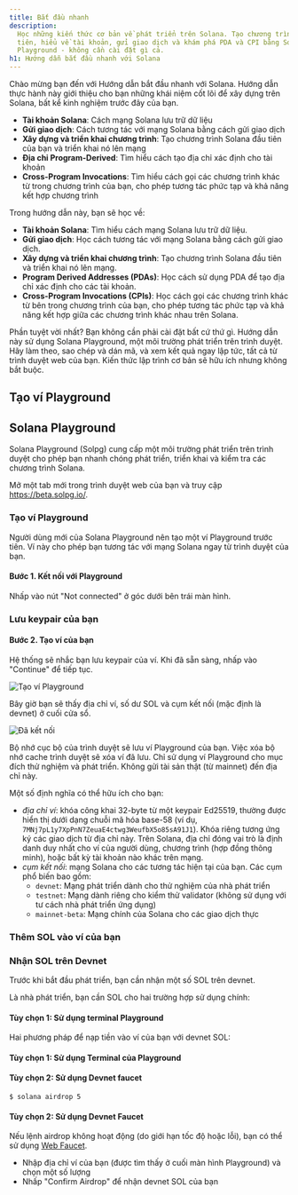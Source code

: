 ```yaml
---
title: Bắt đầu nhanh
description:
  Học những kiến thức cơ bản về phát triển trên Solana. Tạo chương trình đầu
  tiên, hiểu về tài khoản, gửi giao dịch và khám phá PDA và CPI bằng Solana
  Playground - không cần cài đặt gì cả.
h1: Hướng dẫn bắt đầu nhanh với Solana
---
```


Chào mừng bạn đến với Hướng dẫn bắt đầu nhanh với Solana. Hướng dẫn thực hành
này giới thiệu cho bạn những khái niệm cốt lõi để xây dựng trên Solana, bất kể
kinh nghiệm trước đây của bạn.

- **Tài khoản Solana**: Cách mạng Solana lưu trữ dữ liệu
- **Gửi giao dịch**: Cách tương tác với mạng Solana bằng cách gửi giao dịch
- **Xây dựng và triển khai chương trình**: Tạo chương trình Solana đầu tiên của
  bạn và triển khai nó lên mạng
- **Địa chỉ Program-Derived**: Tìm hiểu cách tạo địa chỉ xác định cho tài khoản
- **Cross-Program Invocations**: Tìm hiểu cách gọi các chương trình khác từ
  trong chương trình của bạn, cho phép tương tác phức tạp và khả năng kết hợp
  chương trình

Trong hướng dẫn này, bạn sẽ học về:

- **Tài khoản Solana**: Tìm hiểu cách mạng Solana lưu trữ dữ liệu.
- **Gửi giao dịch**: Học cách tương tác với mạng Solana bằng cách gửi giao dịch.
- **Xây dựng và triển khai chương trình**: Tạo chương trình Solana đầu tiên và
  triển khai nó lên mạng.
- **Program Derived Addresses (PDAs)**: Học cách sử dụng PDA để tạo địa chỉ xác
  định cho các tài khoản.
- **Cross-Program Invocations (CPIs)**: Học cách gọi các chương trình khác từ
  bên trong chương trình của bạn, cho phép tương tác phức tạp và khả năng kết
  hợp giữa các chương trình khác nhau trên Solana.

Phần tuyệt vời nhất? Bạn không cần phải cài đặt bất cứ thứ gì. Hướng dẫn này sử
dụng Solana Playground, một môi trường phát triển trên trình duyệt. Hãy làm
theo, sao chép và dán mã, và xem kết quả ngay lập tức, tất cả từ trình duyệt web
của bạn. Kiến thức lập trình cơ bản sẽ hữu ích nhưng không bắt buộc.

## Tạo ví Playground

## Solana Playground

Solana Playground (Solpg) cung cấp một môi trường phát triển trên trình duyệt
cho phép bạn nhanh chóng phát triển, triển khai và kiểm tra các chương trình
Solana.

Mở một tab mới trong trình duyệt web của bạn và truy cập https://beta.solpg.io/.

<Steps>
<Step>

### Tạo ví Playground

Người dùng mới của Solana Playground nên tạo một ví Playground trước tiên. Ví
này cho phép bạn tương tác với mạng Solana ngay từ trình duyệt của bạn.

#### Bước 1. Kết nối với Playground

Nhấp vào nút "Not connected" ở góc dưới bên trái màn hình.

### Lưu keypair của bạn

#### Bước 2. Tạo ví của bạn

Hệ thống sẽ nhắc bạn lưu keypair của ví. Khi đã sẵn sàng, nhấp vào "Continue" để
tiếp tục.

![Tạo ví Playground](/assets/docs/intro/quickstart/pg-create-wallet.png)

Bây giờ bạn sẽ thấy địa chỉ ví, số dư SOL và cụm kết nối (mặc định là devnet) ở
cuối cửa sổ.

![Đã kết nối](/assets/docs/intro/quickstart/pg-connected.png)

<Callout>
  Bộ nhớ cục bộ của trình duyệt sẽ lưu ví Playground của bạn. Việc xóa bộ nhớ
  cache trình duyệt sẽ xóa ví đã lưu. Chỉ sử dụng ví Playground cho mục đích thử
  nghiệm và phát triển. Không gửi tài sản thật (từ mainnet) đến địa chỉ này.
</Callout>

Một số định nghĩa có thể hữu ích cho bạn:

- _địa chỉ ví_: khóa công khai 32-byte từ một keypair Ed25519, thường được hiển
  thị dưới dạng chuỗi mã hóa base-58 (ví dụ,
  `7MNj7pL1y7XpPnN7ZeuaE4ctwg3WeufbX5o85sA91J1`). Khóa riêng tương ứng ký các
  giao dịch từ địa chỉ này. Trên Solana, địa chỉ đóng vai trò là định danh duy
  nhất cho ví của người dùng, chương trình (hợp đồng thông minh), hoặc bất kỳ
  tài khoản nào khác trên mạng.
- _cụm kết nối_: mạng Solana cho các tương tác hiện tại của bạn. Các cụm phổ
  biến bao gồm:
  - `devnet`: Mạng phát triển dành cho thử nghiệm của nhà phát triển
  - `testnet`: Mạng dành riêng cho kiểm thử validator (không sử dụng với tư cách
    nhà phát triển ứng dụng)
  - `mainnet-beta`: Mạng chính của Solana cho các giao dịch thực

### Thêm SOL vào ví của bạn

### Nhận SOL trên Devnet

Trước khi bắt đầu phát triển, bạn cần nhận một số SOL trên devnet.

Là nhà phát triển, bạn cần SOL cho hai trường hợp sử dụng chính:

#### Tùy chọn 1: Sử dụng terminal Playground

Hai phương pháp để nạp tiền vào ví của bạn với devnet SOL:

#### Tùy chọn 1: Sử dụng Terminal của Playground

#### Tùy chọn 2: Sử dụng Devnet faucet

```terminal
$ solana airdrop 5
```

</Step>

#### Tùy chọn 2: Sử dụng Devnet Faucet

Nếu lệnh airdrop không hoạt động (do giới hạn tốc độ hoặc lỗi), bạn có thể sử
dụng [Web Faucet](https://faucet.solana.com/).

- Nhập địa chỉ ví của bạn (được tìm thấy ở cuối màn hình Playground) và chọn một
  số lượng
- Nhấp "Confirm Airdrop" để nhận devnet SOL của bạn
